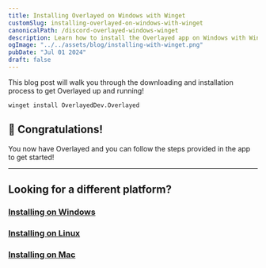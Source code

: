 ```yaml
---
title: Installing Overlayed on Windows with Winget
customSlug: installing-overlayed-on-windows-with-winget
canonicalPath: /discord-overlayed-windows-winget
description: Learn how to install the Overlayed app on Windows with Winget
ogImage: "../../assets/blog/installing-with-winget.png"
pubDate: "Jul 01 2024"
draft: false
---
```


This blog post will walk you through the downloading and installation process to get Overlayed up and running!

```
winget install OverlayedDev.Overlayed
```

## 🥳 Congratulations!

You now have Overlayed and you can follow the steps provided in the app to get started!

--- 
## Looking for a different platform?
### [Installing on Windows](/blog/installing-overlayed-on-windows)
### [Installing on Linux](/blog/installing-overlayed-on-linux)
### [Installing on Mac](/blog/installing-overlayed-on-mac)
